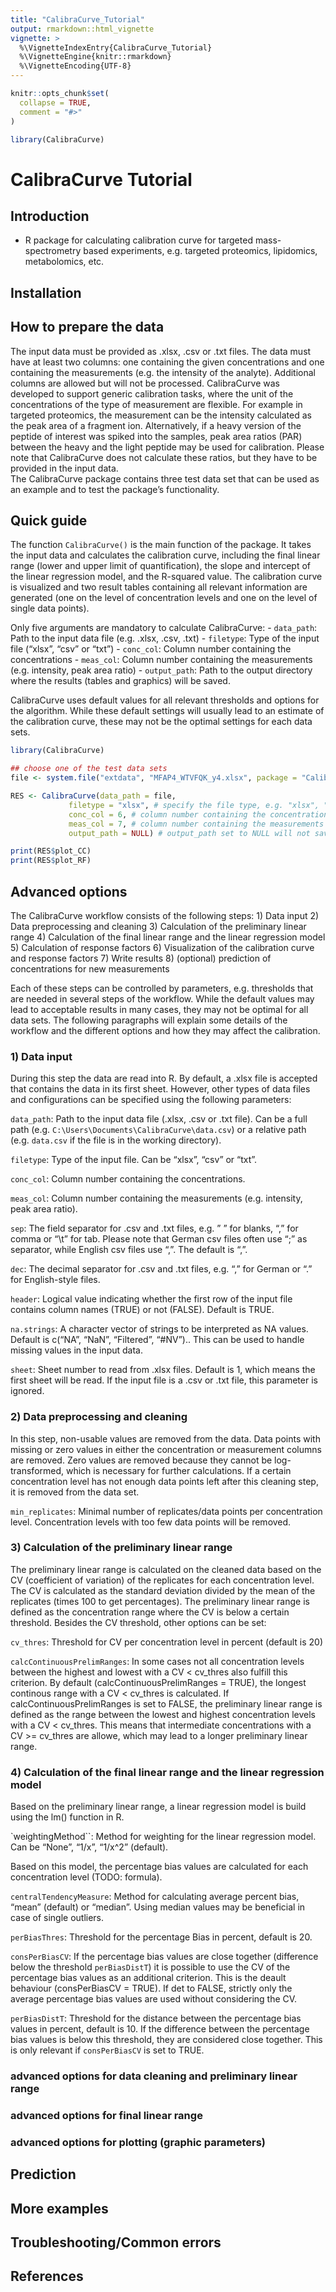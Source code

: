```yaml
---
title: "CalibraCurve_Tutorial"
output: rmarkdown::html_vignette
vignette: >
  %\VignetteIndexEntry{CalibraCurve_Tutorial}
  %\VignetteEngine{knitr::rmarkdown}
  %\VignetteEncoding{UTF-8}
---
```


```r
knitr::opts_chunk$set(
  collapse = TRUE,
  comment = "#>"
)
```

```r
library(CalibraCurve)
```


# CalibraCurve Tutorial

## Introduction

- R package for calculating calibration curve for targeted mass-spectrometry based experiments, e.g. targeted proteomics, lipidomics, metabolomics, etc.



## Installation


## How to prepare the data

The input data must be provided as .xlsx, .csv or .txt files. The data must have at least two columns:
 one containing the given concentrations and one containing the measurements (e.g. the intensity of the analyte). Additional columns are allowed but will not be processed. 
CalibraCurve was developed to support generic calibration tasks, where the unit of the concentrations of the type of measurement are flexible. 
For example in targeted proteomics, the measurement can be the intensity calculated as the peak area of a fragment ion. Alternatively, if a heavy version of the peptide of interest was spiked into the samples, peak area ratios (PAR) between the heavy and the light peptide may be used for calibration. Please note that CalibraCurve does not calculate these ratios, but they have to be provided in the input data.  
The CalibraCurve package contains three test data set that can be used as an example and to test the package's functionality.

## Quick guide

The function `CalibraCurve()` is the main function of the package. It takes the input data and calculates the calibration curve, including the final linear range (lower and upper limit of quantification), the slope and intercept of the linear regression model, and the R-squared value. 
The calibration curve is visualized and two result tables containing all relevant information are generated (one on the level of concentration levels and one on the level of single data points).

Only five arguments are mandatory to calculate CalibraCurve:
- `data_path`: Path to the input data file (e.g. .xlsx, .csv, .txt)
- `filetype`: Type of the input file ("xlsx", "csv" or "txt")
- `conc_col`: Column number containing the concentrations
- `meas_col`: Column number containing the measurements (e.g. intensity, peak area ratio)
- `output_path`: Path to the output directory where the results (tables and graphics) will be saved.

CalibraCurve uses default values for all relevant thresholds and options for the algorithm. While these default settings will usually lead to an estimate of the calibration curve, these may not be the optimal settings for each data sets. 


```r
library(CalibraCurve)

## choose one of the test data sets
file <- system.file("extdata", "MFAP4_WTVFQK_y4.xlsx", package = "CalibraCurve")

RES <- CalibraCurve(data_path = file,
             filetype = "xlsx", # specify the file type, e.g. "xlsx", "csv", "tsv"
             conc_col = 6, # column number containing the concentrations
             meas_col = 7, # column number containing the measurements measurements
             output_path = NULL) # output_path set to NULL will not save the results to files (results are still returned as a list)

print(RES$plot_CC)
print(RES$plot_RF)

```

## Advanced options

The CalibraCurve workflow consists of the following steps:
1) Data input
2) Data preprocessing and cleaning
3) Calculation of the preliminary linear range
4) Calculation of the final linear range and the linear regression model
5) Calculation of response factors
6) Visualization of the calibration curve and response factors
7) Write results
8) (optional) prediction of concentrations for new measurements

Each of these steps can be controlled by parameters, e.g. thresholds that are needed in several steps of the workflow. 
While the default values may lead to acceptable results in many cases, they may not be optimal for all data sets. 
The following paragraphs will explain some details of the workflow and the different options and how they may affect the calibration. 

### 1) Data input

During this step the data are read into R. By default, a .xlsx file is accepted that contains the data in its first sheet. However, other types of data files and configurations can be specified using the following parameters:

`data_path`: Path to the input data file (.xlsx, .csv or .txt file). Can be a full path (e.g. `C:\Users\Documents\CalibraCurve\data.csv`) or a relative path (e.g. `data.csv` if the file is in the working directory). 

`filetype`: Type of the input file. Can be "xlsx", "csv" or "txt".

`conc_col`: Column number containing the concentrations.

`meas_col`: Column number containing the measurements (e.g. intensity, peak area ratio).

`sep`: The field separator for .csv and .txt files, e.g. " " for blanks, "," for comma or "\\t" for tab. Please note that German csv files often use ";" as separator, while English csv files use ",". The default is ",".

`dec`: The decimal separator for .csv and .txt files, e.g. "," for German or "." for English-style files.

`header`: Logical value indicating whether the first row of the input file contains column names (TRUE) or not (FALSE). Default is TRUE.

`na.strings`: A character vector of strings to be interpreted as NA values. Default is c("NA", "NaN", "Filtered", "#NV").. This can be used to handle missing values in the input data. 

`sheet`: Sheet number to read from .xlsx files. Default is 1, which means the first sheet will be read. If the input file is a .csv or .txt file, this parameter is ignored.

### 2) Data preprocessing and cleaning

In this step, non-usable values are removed from the data. Data points with missing or zero values in either the concentration or measurement columns are removed. Zero values are removed because they cannot be log-transformed, which is necessary for further calculations. If a certain concentration level has not enough data points left after this cleaning step, it is removed from the data set.

`min_replicates`: Minimal number of replicates/data points per concentration level. Concentration levels with too few data points will be removed.


### 3) Calculation of the preliminary linear range

The preliminary linear range is calculated on the cleaned data based on the CV (coefficient of variation) of the replicates for each concentration level. The CV is calculated as the standard deviation divided by the mean of the replicates (times 100 to get percentages). The preliminary linear range is defined as the concentration range where the CV is below a certain threshold. Besides the CV threshold, other options can be set:

`cv_thres`: Threshold for CV per concentration level in percent (default is 20)

`calcContinuousPrelimRanges`: In some cases not all concentration levels between the highest and lowest with a CV < cv_thres also fulfill this criterion. By default (calcContinuousPrelimRanges = TRUE), the longest continous range with a CV < cv_thres is calculated. 
If calcContinuousPrelimRanges is set to FALSE, the preliminary linear range is defined as the range between the lowest and highest concentration levels with a CV < cv_thres. This means that intermediate concentrations with a CV >= cv_thres are allowe,  which may lead to a longer preliminary linear range.


### 4) Calculation of the final linear range and the linear regression model

Based on the preliminary linear range, a linear regression model is build using the lm() function in R.

`weightingMethod``: Method for weighting for the linear regression model. 
Can be "None", "1/x", "1/x^2" (default). 


Based on this model, the percentage bias values are calculated for each concentration level (TODO: formula). 

`centralTendencyMeasure`: Method for calculating average percent bias, "mean" (default) or "median". Using median values may be beneficial in case of single  outliers.

`perBiasThres`: Threshold for the percentage Bias in percent, default is 20.

`consPerBiasCV`: If the percentage bias values are close together (difference below the threshold `perBiasDistT`) it is possible to use the CV of the percentage bias values as an additional criterion. This is the deault behaviour (consPerBiasCV = TRUE). If det to FALSE, strictly only the average percentage bias values are used without considering the CV.

`perBiasDistT`: Threshold for the distance between the percentage bias values in percent, default is 10. If the difference between the percentage bias values is below this threshold, they are considered close together. This is only relevant if `consPerBiasCV` is set to TRUE.


### advanced options for data cleaning and preliminary linear range
### advanced options for final linear range

### advanced options for plotting (graphic parameters)

## Prediction

## More examples

## Troubleshooting/Common errors

## References







